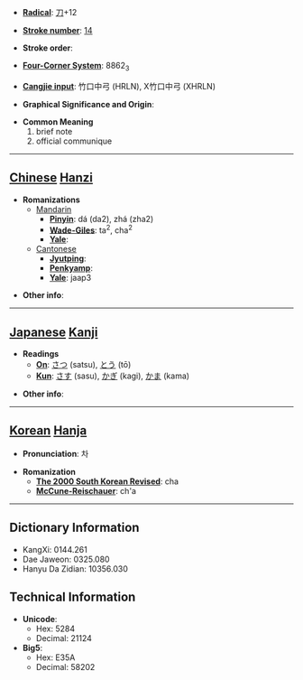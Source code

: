 * '''[[Wiktionary:Chinese radical index| Radical]]''': [[Wiktionary:Chinese radical index 刀|刀]]+12

* '''[[Wiktionary:Chinese total strokes index|Stroke number]]''': [[Wiktionary:Chinese total strokes index 14|14]]

* '''Stroke order''': 

* '''[[Wiktionary:Chinese four corner index|Four-Corner System]]''': 8862<sub>3</sub>

* '''[[Wiktionary:Chinese Cangjie index|Cangjie input]]''': 竹口中弓 (HRLN), X竹口中弓 (XHRLN)

* '''Graphical Significance and Origin''': 

* '''Common Meaning'''
*#brief note
*# official communique


----

== [[Chinese]] [[Hanzi]] ==

* '''Romanizations'''
** [[Mandarin]]
*** '''[[Pinyin]]''': dá (da2), zhá (zha2)
*** '''[[Wade-Giles]]''': ta<sup>2</sup>, cha<sup>2</sup>
*** '''[[Yale]]''': 
**[[Cantonese]]
***'''[[Jyutping]]''':
***'''[[Penkyamp]]''': 
***'''[[Yale]]''': jaap3

* '''Other info''': 

----

== [[Japanese]] [[Kanji]] ==

* '''Readings'''
** '''[[On]]''': [[さつ]] (satsu), [[とう]] (tō)
** '''[[Kun]]''': [[さす]] (sasu), [[かぎ]] (kagi), [[かま]] (kama)

* '''Other info''':  

----

== [[Korean]] [[Hanja]] ==

* '''Pronunciation''': 차

* '''Romanization'''
** '''[[The 2000 South Korean Revised Romanization|The 2000 South Korean Revised]]''': cha
** '''[[McCune-Reischauer]]''': ch'a

----

== Dictionary Information ==

* KangXi: 0144.261
* Dae Jaweon: 0325.080
* Hanyu Da Zidian: 10356.030

== Technical Information ==

* '''Unicode''':
** Hex: 5284
** Decimal: 21124
* '''Big5''':
** Hex: E35A
** Decimal: 58202